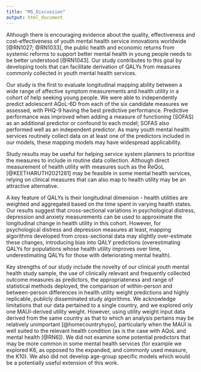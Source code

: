 ```yaml
---
title: "MS_Discussion"
output: html_document
---
```


Although there is encouraging evidence about the quality, effectiveness and cost-effectiveness of youth mental health service innovations worldwide [@RN1027; @RN1033], the public health and economic returns from systemic reforms to support better mental health in young people needs to be better understood [@RN1043]. Our study contributes to this goal by developing tools that can facilitate derivation of QALYs from measures commonly collected in youth mental health services.

Our study is the first to evaluate longitudinal mapping ability between a wide range of affective symptom measurements and health utility in a cohort of help seeking young people. We were able to independently predict adolescent AQoL-6D from each of the six candidate measures we assessed, with PHQ-9 having the best predictive performance. Predictive performance was improved when adding a measure of functioning (SOFAS) as an additional predictor or confound to each model; SOFAS also performed well as an independent predictor. As many youth mental health services routinely collect data on at least one of the predictors included in our models, these mapping  models may have widespread applicability. 

Study results may be useful for helping service system planners to prioritise the measures to include in routine data collection. Although direct measurement of health utility with measures such as the ReQoL [@KEETHARUTH2021281] may be feasible in some mental health services, relying on clinical measures that can also map to health utility may be an attractive alternative.

A key feature of QALYs is their longitudinal dimension - health utilities are weighted and aggregated based on the time spent in varying health states. Our results suggest that cross-sectional variations in psychological distress, depression and anxiety measurements can be used to approximate the longitudinal change in health utility in this cohort. However, for psychological distress and depression measures at least, mapping algorithms developed from cross-sectional data may slightly over-estimate these changes, introducing bias into QALY predictions (overestimating QALYs for populations whose health utility improves over time, underestimating QALYs for those with deteriorating mental health). 

Key strengths of our study include the novelty of our clinical youth mental health study sample, the use of clinically relevant and frequently collected outcome measures as predictors, the appropriateness and range of statistical methods deployed, the comparison of within-person and between-person differences in health utility weight predictions and highly replicable, publicly disseminated study algorithms. We acknowledge limitations that our data pertained to a single country, and we explored only one MAUI-derived utility weight. However, using utility weight input data derived from the same country as that to which an analysis pertains may be relatively unimportant [@homecountryhypo], particularly when the MAUI is well suited to the relevant health condition (as is the case with AQoL and mental health [@RN6]). We did not examine some potential predictors that may be more common in some mental health services (for example we explored K6, as opposed to the expanded, and commonly used measure, the K10). We also did not develop age-group specific models which would be a potentially useful extension of this work. 